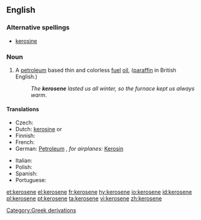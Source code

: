 ==English==
{{wikipedia}}
===Alternative spellings===
*[[kerosine]]

===Noun===
{{en-noun|-}}

# {{US}} A [[petroleum]] based thin and colorless [[fuel]] [[oil]],  ([[paraffin]] in British English.)
#: ''The '''kerosene''' lasted us all winter, so the furnace kept us always warm''.

====Translations====
{{trans-top|fuel oil}}
* Czech: {{t-|cs|petrolej|m}}
* Dutch: [[kerosine#Dutch|kerosine]] {{m}} or {{f}}
* Finnish: {{t+|fi|kerosiini}}
* French: {{t+|fr|kérosène|m}}
* German: [[Petroleum]] {{n}}, ''for airplanes:'' [[Kerosin]] {{n}}
{{trans-mid}}
* Italian: {{t-|it|cherosene|m}}
* Polish: {{t-|pl|nafta|f}}
* Spanish: {{t-|es|queroseno|m}}
* Portuguese: {{t+|pt|querosene|n}}
{{trans-bottom}}

[[Category:Greek derivations]]

[[et:kerosene]]
[[el:kerosene]]
[[fr:kerosene]]
[[hy:kerosene]]
[[io:kerosene]]
[[id:kerosene]]
[[pl:kerosene]]
[[pt:kerosene]]
[[ta:kerosene]]
[[vi:kerosene]]
[[zh:kerosene]]